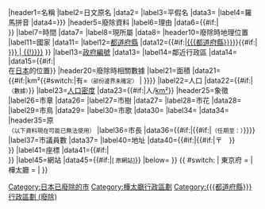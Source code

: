 {{Infobox
|name=Infobox 日本的市 (廢除) 
|titlestyle=font-size:120%;
|imagestyle=text-align:center;
|headerstyle=background-color:#ffcc99;
|labelstyle=white-space:nowrap;
|belowstyle=font-size:90%; text-align:left;
|bodystyle=margin:0 0 1em 1em; width:23em; float:right; clear:right;
|title={{{自治體名}}}
|image={{{圖像|}}}
|caption={{#if:{{{圖像|}}}{{{圖像說明|}}}|{{{圖像說明}}}}}
|header1=名稱
|label2=日文原名
|data2={{lang|ja|{{{日文原名|}}}}}
|label3=平假名
|data3={{{平假名|}}}
|label4=羅馬拼音
|data4={{{羅馬字拼音|{{{羅馬拼音|}}}}}}
|header5=廢除資料
|label6=理由
|data6={{{廢除理由|}}}{{#if:{{{廢除時處置|}}}|<br />{{{廢除時處置}}}}}
|label7=時間
|data7={{{廢除時間|}}}
|label8=現所屬
|data8={{{現在市|}}}
|header10=廢除時地理位置
|label11=國家
|data11={{JPN}}
|label12=[[都道府縣]]
|data12={{#if:{{{都道府縣|}}}|[[{{{都道府縣}}}]]}}{{#if:{{{支廳|}}}| [[{{ #if: {{{支廳連結|}}} | {{{支廳連結}}}{{!}}}}{{{支廳}}}]] }}
|label13=[[全國地方公共團體編號|政府編號]]
|data13={{{編號|}}}
|label14=鄰近行政區
|data14={{{自治體|}}}
|data15={{#if:{{{地圖|}}}|{{{地圖}}}<br />{{{自治體名}}}在[[日本]]{{{都道府縣}}}的位置}}
|header20=廢除時相關數據
|label21=面積
|data21={{#if:{{{面積|}}}|{{{面積}}}km²{{#switch:{{{邊界未定|}}}|有=<span style="font-size:80%;">（部份邊界未確定）</span> | }}}}
|label22=人口
|data22={{#if:{{{人口|}}}|{{{人口}}}<small>（{{{統計時間}}}數據）</small>}}
|label23=[[人口密度]]
|data23={{#if:{{{人口密度|}}}|{{{人口密度}}}人/[[平方公里|km²]]}}
|header25=象徵
|label26=市章
|data26={{{市章|}}}
|label27=市樹
|data27={{{樹|}}}
|label28=市花
|data28={{{花|}}}
|label29=市鳥
|data29={{{鳥|}}}
|label30=市歌
|data30={{{歌|}}}
|label34={{{其他象徵物|}}}
|data34={{{其他象徵|}}}
|header35=原{{{自治體名}}}{{{政府機關名|役所}}}<br /><small>（以下資料現在可能已無法使用）</small>
|label36=市長
|data36={{#if:{{{市長|}}}|{{{市長}}}{{#if:{{{卸任日期|}}}|<small>（任期至：{{{卸任日期}}}）</small>}}}}
|label37=市議員數
|data37={{{議員數|}}}
|label40=地址
|data40={{#if:{{{所在地|}}}|{{#if:{{{郵遞區號|}}}|〒{{{郵遞區號}}}　}}{{{都道府縣}}}<br />{{{所在地}}}}}
|label41=座標
|data41={{#if:{{{經度|}}}{{{緯度|}}}|{{{經度|}}}<br />{{{緯度|}}}}}
|label45=網站
|data45={{#if:{{{外部連結|}}}|<small>[{{{外部連結|}}} 原{{{自治體名}}}網站]</small>}}
|below={{{註記|}}}
}}<includeonly>{{DEFAULTSORT:{{{羅馬字拼音}}}}} [[Category:日本已廢除的市]] {{ #switch: {{{都道府縣}}} | 東京府 = | 樺太廳 = [[Category:樺太廳行政區劃]] | [[Category:{{{都道府縣}}}行政區劃 (廢除)]] }}</includeonly><noinclude>{{Documentation}}</noinclude>